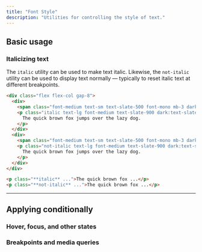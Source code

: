 ```yaml
---
title: "Font Style"
description: "Utilities for controlling the style of text."
---
```




## Basic usage

### Italicizing text

The `italic` utility can be used to make text italic. Likewise, the `not-italic` utility can be used to display text normally — typically to reset italic text at different breakpoints.

```html {{ example: true }}
<div class="flex flex-col gap-8">
  <div>
    <span class="font-medium text-sm text-slate-500 font-mono mb-3 dark:text-slate-400">italic</span>
    <p class="italic text-lg font-medium text-slate-900 dark:text-slate-200">
      The quick brown fox jumps over the lazy dog.
    </p>
  </div>
  <div>
    <span class="font-medium text-sm text-slate-500 font-mono mb-3 dark:text-slate-400">not-italic</span>
    <p class="not-italic text-lg font-medium text-slate-900 dark:text-slate-200">
      The quick brown fox jumps over the lazy dog.
    </p>
  </div>
</div>
```

```html
<p class="**italic** ...">The quick brown fox ...</p>
<p class="**not-italic** ...">The quick brown fox ...</p>
```

---

## <Heading ignore>Applying conditionally</Heading>

### <Heading ignore>Hover, focus, and other states</Heading>

<HoverFocusAndOtherStates defaultClass="italic" featuredClass="not-italic" element="p" />

### <Heading ignore>Breakpoints and media queries</Heading>

<BreakpointsAndMediaQueries defaultClass="italic" featuredClass="not-italic" element="p" />
